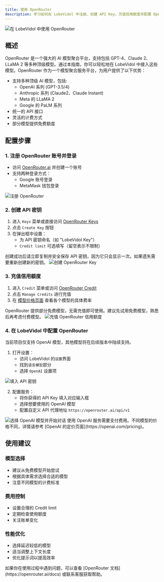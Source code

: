 ```yaml
---
title: 使用 OpenRouter
description: 学习如何在 LobeVidol 中注册、创建 API Key、充值信用额度并配置 OpenRouter，以便开始使用多种优秀大语言模型 API。
---
```



<Frame>
  <img src="https://oss.vidol.chat/docs/2024/11/e3701e1f3dffaf245196ed683ede29d0.png" alt="在 LobeVidol 中使用 OpenRouter" />
</Frame>

## 概述

OpenRouter 是一个强大的 AI 模型聚合平台，支持包括 GPT-4、Claude 2、LLaMA 2 等多种顶级模型。通过本指南，你可以轻松地在 LobeVidol 中接入这些模型。OpenRouter 作为一个模型聚合服务平台，为用户提供了以下优势：

  - 支持多种顶级 AI 模型，包括:
    - OpenAI 系列 (GPT-3.5/4)
    - Anthropic 系列 (Claude2、Claude Instant)
    - Meta 的 LLaMA 2
    - Google 的 PaLM 系列
  - 统一的 API 接口
  - 灵活的计费方式
  - 部分模型提供免费额度


## 配置步骤

### 1. 注册 OpenRouter 账号并登录

- 访问 [OpenRouter.ai](https://openrouter.ai/) 并创建一个账号
- 支持两种登录方式：
  - Google 账号登录
  - MetaMask 钱包登录

<Frame>
  <img src="https://oss.vidol.chat/assets/4dc5f7b6823b2836c4e69dd692889a9d.webp" alt="注册 OpenRouter" />
</Frame>

### 2. 创建 API 密钥

1. 进入 `Keys` 菜单或直接访问 [OpenRouter Keys](https://openrouter.ai/keys)
2. 点击 `Create Key` 按钮
3. 在弹出框中设置：
   - 为 API 密钥命名（如 "LobeVidol Key"）
   - `Credit limit` 可选填写（留空表示不限制）

<Note type="warning">
  创建成功后请立即复制并安全保存 API 密钥，因为它只会显示一次。如果遗失需要重新创建新的密钥。
</Note>

<Frame>
  <img src="https://oss.vidol.chat/assets/914d26be0d8dd7e2bce85ecad8192a53.webp" alt="创建 OpenRouter Key" />
</Frame>

### 3. 充值信用额度

1. 进入 `Credit` 菜单或访问 [OpenRouter Credit](https://openrouter.ai/credits)
2. 点击 `Manage Credits` 进行充值
3. 在 [模型价格页面](https://openrouter.ai/models) 查看各个模型的具体费率

<Note>
  OpenRouter 提供部分免费模型，无需充值即可使用。建议先试用免费模型，熟悉后再考虑付费模型。
</Note>

<Frame>
  <img src="https://oss.vidol.chat/assets/307d22deca37827f552eebe22bccb19b.webp" alt="充值 OpenRouter 信用额度" />
</Frame>

### 4. 在 LobeVidol 中配置 OpenRouter

<Note>
  当前项目仅支持 OpenAI 模型，其他模型将在后续版本中陆续支持。
</Note>

1. 打开设置：
   - 访问 LobeVidol 的`设置`界面
   - 找到`语言模型`部分
   - 选择 `OpenAI` 设置项

<Frame>
  <img 
    src="https://oss.vidol.chat/docs/2024/11/65be98b535abfdf1de172f90f1f4d087.png"
    alt="填入 API 密钥"
  />
</Frame>

2. 配置服务：
   - 将你获得的 API Key 填入对应输入框
   - 选择想要使用的 OpenAI 模型
   - 配置自定义 API 代理地址 `https://openrouter.ai/api/v1`

<Frame>
  <img 
    src="https://oss.vidol.chat/docs/2024/11/337b8df7091c4a261979de943d1474cf.png"
    alt="选择 OpenAI 模型并开始对话"
  />
</Frame>

<Warning>
  使用 OpenAI 服务需要支付费用。不同模型的价格不同，详情请参考 [OpenAI 的定价页面](https://openai.com/pricing)。
</Warning>

## 使用建议

### 模型选择
- 建议从免费模型开始尝试
- 根据具体需求选择合适的模型
- 注意不同模型的计费标准

### 费用控制
- 设置合理的 Credit limit
- 定期检查使用额度
- 关注账单变化

### 性能优化
- 选择延迟较低的模型
- 适当调整上下文长度
- 优化提示词以提高效率

<Card>
  如果你在使用过程中遇到问题，可以查看 [OpenRouter 文档](https://openrouter.ai/docs) 或联系客服获取帮助。
</Card>
